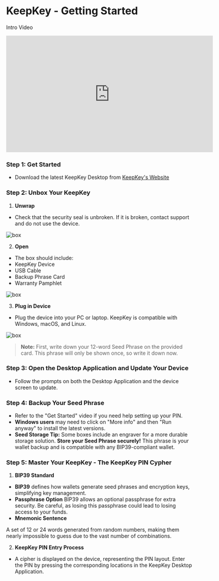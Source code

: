 # KeepKey - Getting Started

Intro Video
<iframe
  width="560"
  height="315"
  src="https://www.youtube.com/embed/js6VMMvz9aQ"
  title="YouTube video player"
  frameBorder="0"
  allow="accelerometer; autoplay; clipboard-write; encrypted-media; gyroscope; picture-in-picture"
  allowFullScreen
></iframe>



### Step 1: Get Started
- Download the latest KeepKey Desktop from [KeepKey's Website](https://www.keepkey.com/get-started)



### Step 2: Unbox Your KeepKey
1. **Unwrap**
- Check that the security seal is unbroken. If it is broken, contact support and do not use the device.
<img src="/boxseal.png" alt="box" />

2. **Open**
- The box should include:
- KeepKey Device
- USB Cable
- Backup Phrase Card
- Warranty Pamphlet
<img src="/box.jpg" alt="box" />

3. **Plug in Device**
- Plug the device into your PC or laptop. KeepKey is compatible with Windows, macOS, and Linux.

<img src="/plugin.jpg" alt="box" />

> **Note:** First, write down your 12-word Seed Phrase on the provided card. This phrase will only be shown once, so write it down now.

### Step 3: Open the Desktop Application and Update Your Device
- Follow the prompts on both the Desktop Application and the device screen to update.

### Step 4: Backup Your Seed Phrase
- Refer to the "Get Started" video if you need help setting up your PIN.
- **Windows users** may need to click on "More info" and then "Run anyway" to install the latest versions.
- **Seed Storage Tip:** Some boxes include an engraver for a more durable storage solution. **Store your Seed Phrase securely!** This phrase is your wallet backup and is compatible with any BIP39-compliant wallet.

### Step 5: Master Your KeepKey - The KeepKey PIN Cypher

1. **BIP39 Standard**
- **BIP39** defines how wallets generate seed phrases and encryption keys, simplifying key management.
- **Passphrase Option**
BIP39 allows an optional passphrase for extra security. Be careful, as losing this passphrase could lead to losing access to your funds.
- **Mnemonic Sentence**

A set of 12 or 24 words generated from random numbers, making them nearly impossible to guess due to the vast number of combinations.

2. **KeepKey PIN Entry Process**
- A cipher is displayed on the device, representing the PIN layout. Enter the PIN by pressing the corresponding locations in the KeepKey Desktop Application.
